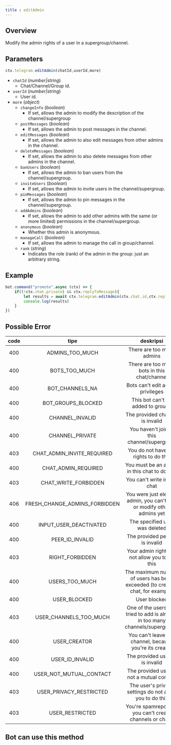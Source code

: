 ```yaml
---
title : editAdmin
---
```

## Overview
Modify the admin rights of a user in a supergroup/channel.
## Parameters
```ts 
ctx.telegram.editAdmin(chatId,userId,more)
```
- `chatId` (_number|string_)
    - Chat/Channel/Group id.
- `userId` (_number|string_)
    - User id.
- `more` (_object_)
    - `changeInfo` (_boolean_)
        - If set, allows the admin to modify the description of the channel/supergroup
    - `postMessages` (_boolean_)
        - If set, allows the admin to post messages in the channel.
    - `editMessages` (_boolean_)
        - If set, allows the admin to also edit messages from other admins in the channel.
    - `deleteMessages` (_boolean_)
        - If set, allows the admin to also delete messages from other admins in the channel.
    - `banUsers` (_boolean_)
        - If set, allows the admin to ban users from the channel/supergroup.
    - `inviteUsers` (_boolean_)
        - If set, allows the admin to invite users in the channel/supergroup.
    - `pinMessages` (_boolean_)
        - If set, allows the admin to pin messages in the channel/supergroup.
    - `addAdmins` (_boolean_)
        - If set, allows the admin to add other admins with the same (or more limited) permissions in the channel/supergroup.
    - `anonymous` (_boolean_)
        - Whether this admin is anonymous.
    - `manageCall` (_boolean_)
        - If set, allows the admin to manage the call in group/channel.
    - `rank` (_string_)
        - Indicates the role (rank) of the admin in the group: just an arbitrary string.
## Example
```ts highlight=3
bot.command("promote",async (ctx) => {
    if((!ctx.chat.private) && ctx.replyToMessage){
        let results = await ctx.telegram.editAdmin(ctx.chat.id,ctx.replyToMessage.from.id) 
        console.log(results)
    }
})
```
## Possible Error

| code |              tipe               |                                   deskripsi                                   |
|:----:|:-------------------------------:|:-----------------------------------------------------------------------------:|
| 400  |        ADMINS_TOO_MUCH        |                           There are too many admins                           |
| 400  |         BOTS_TOO_MUCH         |                 There are too many bots in this chat/channel                  |
| 400  |        BOT_CHANNELS_NA        |                       Bots can't edit admin privileges                        |
| 400  |      BOT_GROUPS_BLOCKED       |                       This bot can't be added to groups                       |
| 400  |         CHANNEL_INVALID         |                        The provided channel is invalid                        |
| 400  |         CHANNEL_PRIVATE         |                  You haven't joined this channel/supergroup                   |
| 403  |  CHAT_ADMIN_INVITE_REQUIRED   |                     You do not have the rights to do this                     |
| 400  |      CHAT_ADMIN_REQUIRED      |                 You must be an admin in this chat to do this                  |
| 403  |     CHAT_WRITE_FORBIDDEN      |                         You can't write in this chat                          |
| 406  | FRESH_CHANGE_ADMINS_FORBIDDEN |     You were just elected admin, you can't add or modify other admins yet     |
| 400  |    INPUT_USER_DEACTIVATED     |                        The specified user was deleted                         |
| 400  |        PEER_ID_INVALID        |                        The provided peer id is invalid                        |
| 403  |         RIGHT_FORBIDDEN         |                 Your admin rights do not allow you to do this                 |
| 400  |        USERS_TOO_MUCH         | The maximum number of users has been exceeded (to create a chat, for example) |
| 400  |          USER_BLOCKED           |                                 User blocked                                  |
| 403  |    USER_CHANNELS_TOO_MUCH     | One of the users you tried to add is already in too many channels/supergroups |
| 400  |          USER_CREATOR           |           You can't leave this channel, because you're its creator            |
| 400  |        USER_ID_INVALID        |                        The provided user ID is invalid                        |
| 400  |    USER_NOT_MUTUAL_CONTACT    |                   The provided user is not a mutual contact                   |
| 403  |    USER_PRIVACY_RESTRICTED    |            The user's privacy settings do not allow you to do this            |
| 403  |         USER_RESTRICTED         |           You're spamreported, you can't create channels or chats.            |


## Bot can use this method